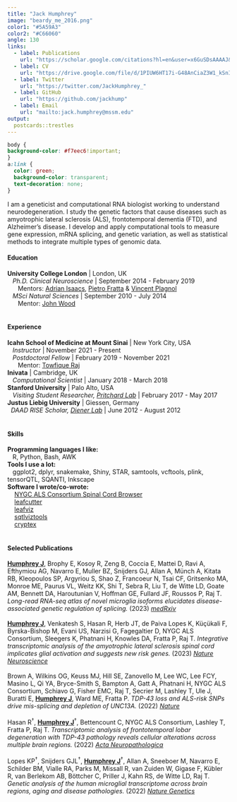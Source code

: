 ```yaml
---
title: "Jack Humphrey"
image: "beardy_me_2016.png"
color1: "#5A59A3"
color2: "#C66060"
angle: 130
links:
  - label: Publications
    url: "https://scholar.google.com/citations?hl=en&user=x6GuSDsAAAAJ&view_op=list_works&sortby=pubdate"
  - label: CV
    url: "https://drive.google.com/file/d/1PIUW6HT17i-G48AnCiaZ3W1_kSnI2roH/view"
  - label: Twitter
    url: "https://twitter.com/JackHumphrey_"
  - label: GitHub
    url: "https://github.com/jackhump"
  - label: Email
    url: "mailto:jack.humphrey@mssm.edu"
output:
  postcards::trestles
---
```


```css
body {
background-color: #f7eec6!important;
}
a:link {
  color: green;
  background-color: transparent;
  text-decoration: none;
}
```

I am a geneticist and computational RNA biologist working to understand neurodegeneration. I study the genetic factors that cause diseases such as amyotrophic lateral sclerosis (ALS), frontotemporal dementia (FTD), and Alzheimer's disease. I develop and apply computational tools to measure gene expression, mRNA splicing, and genetic variation, as well as statistical methods to integrate multiple types of genomic data. 

#### Education
| **University College London** | London, UK
|    _Ph.D. Clinical Neuroscience_ | September 2014 - February 2019
|       Mentors: [Adrian Isaacs](https://ukdri.ac.uk/team/adrian-isaacs), [Pietro Fratta](https://www.frattalab.org/team) & [Vincent Plagnol](https://www.linkedin.com/in/vincent-plagnol-ab8a5b65/?originalSubdomain=uk)
|    _MSci Natural Sciences_ | September 2010 - July 2014
|       Mentor: [John Wood](https://www.ucl.ac.uk/molecular-nociception-group/)
|
|
#### Experience
| **Icahn School of Medicine at Mount Sinai** | New York City, USA
|    _Instructor_ | November 2021 - Present
|    _Postdoctoral Fellow_ | February 2019 - November 2021
|       Mentor: [Towfique Raj](https://rajlab.org/)
| **Inivata** | Cambridge, UK
|    _Computational Scientist_ | January 2018 - March 2018
| **Stanford University** | Palo Alto, USA
|    _Visiting Student Researcher, [Pritchard Lab](https://web.stanford.edu/group/pritchardlab/home.html)_ | February 2017 - May 2017
| **Justus Liebig University** | Giessen, Germany
|   _DAAD RISE Scholar, [Diener Lab](https://www.uni-giessen.de/de/fbz/fb10/institute_klinikum/institute/vphysbio/allgemein/personen-veterinaer-physiologie/martin-diener)_ | June 2012 - August 2012
|
|
#### Skills
| **Programming languages I like:**
|    R, Python, Bash, AWK

| **Tools I use a lot:**
|    ggplot2, dplyr, snakemake, Shiny, STAR, samtools, vcftools, plink, tensorQTL, SQANTI, Inkscape

| **Software I wrote/co-wrote:**
|     [NYGC ALS Consortium Spinal Cord Browser](https://rstudio-connect.hpc.mssm.edu/als_spinal_cord_browser/)
|     [leafcutter](https://davidaknowles.github.io/leafcutter/)
|     [leafviz](https://github.com/jackhump/leafviz)
|     [sqtlviztools](https://github.com/jackhump/sqtlviztools) 
|     [cryptex](https://github.com/jackhump/cryptex) 
|
|
#### Selected Publications
| <u>**Humphrey J**</u>, Brophy E, Kosoy R, Zeng B, Coccia E, Mattei D, Ravi A, Efthymiou AG, Navarro E, Muller BZ, Snijders GJ, Allan A, Münch A, Kitata RB, Kleopoulos SP, Argyriou S, Shao Z, Francoeur N, Tsai CF, Gritsenko MA, Monroe ME, Paurus VL, Weitz KK, Shi T, Sebra R, Liu T, de Witte LD, Goate AM, Bennett DA, Haroutunian V, Hoffman GE, Fullard JF, Roussos P, Raj T. *Long-read RNA-seq atlas of novel microglia isoforms elucidates disease-associated genetic regulation of splicing.* (2023) [_medRxiv_](https://www.medrxiv.org/content/10.1101/2023.12.01.23299073v1)
|
| <u>**Humphrey J**</u>, Venkatesh S, Hasan R, Herb JT, de Paiva Lopes K, Küçükali F, Byrska-Bishop M, Evani US, Narzisi G, Fagegaltier D, NYGC ALS Consortium, Sleegers K, Phatnani H, Knowles DA, Fratta P, Raj T. *Integrative transcriptomic analysis of the amyotrophic lateral sclerosis spinal cord implicates glial activation and suggests new risk genes.* (2023) [_Nature Neuroscience_](https://pubmed.ncbi.nlm.nih.gov/36482247/)  
| 
| Brown A, Wilkins OG, Keuss MJ, Hill SE, Zanovello M, Lee WC, Lee FCY, Masino L, Qi YA, Bryce-Smith S, Bampton A, Gatt A, Phatnani H, NYGC ALS Consortium, Schiavo G, Fisher EMC, Raj T, Secrier M, Lashley T, Ule J, Buratti E, <u>**Humphrey J**</u>, Ward ME, Fratta P. *TDP-43 loss and ALS-risk SNPs drive mis-splicing and depletion of UNC13A.* (2022) [_Nature_](https://pubmed.ncbi.nlm.nih.gov/35197628/) 
|
| Hasan R<sup>†</sup>, <u>**Humphrey J**</u><sup>†</sup>, Bettencount C, NYGC ALS Consortium, Lashley T, Fratta P, Raj T. *Transcriptomic analysis of frontotemporal lobar degeneration with TDP-43 pathology reveals cellular alterations across multiple brain regions.* (2022) [_Acta Neuropathologica_](https://pubmed.ncbi.nlm.nih.gov/34961893/)  
| 
| Lopes KP<sup>†</sup>, Snijders GJL<sup>†</sup>, <u>**Humphrey J**</u><sup>†</sup>, Allan A, Sneeboer M, Navarro E, Schilder BM, Vialle RA, Parks M, Missall R, van Zuiden W, Gigase F, Kübler R, van Berlekom AB, Böttcher C, Priller J, Kahn RS, de Witte LD, Raj T. *Genetic analysis of the human microglial transcriptome across brain regions, aging and disease pathologies.* (2022) [_Nature Genetics_](https://pubmed.ncbi.nlm.nih.gov/34992268/)

